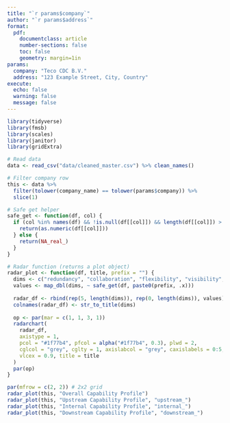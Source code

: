 ```yaml
---
title: "`r params$company`"
author: "`r params$address`"
format:
  pdf:
    documentclass: article
    number-sections: false
    toc: false
    geometry: margin=1in
params:
  company: "Teco CDC B.V."
  address: "123 Example Street, City, Country"
execute:
  echo: false
  warning: false
  message: false
---
```


```r
library(tidyverse)
library(fmsb)
library(scales)
library(janitor)
library(gridExtra)

# Read data
data <- read_csv("data/cleaned_master.csv") %>% clean_names()

# Filter company row
this <- data %>%
  filter(tolower(company_name) == tolower(params$company)) %>%
  slice(1)

# Safe get helper
safe_get <- function(df, col) {
  if (col %in% names(df) && !is.null(df[[col]]) && length(df[[col]]) > 0) {
    return(as.numeric(df[[col]]))
  } else {
    return(NA_real_)
  }
}

# Radar function (returns a plot object)
radar_plot <- function(df, title, prefix = "") {
  dims <- c("redundancy", "collaboration", "flexibility", "visibility", "agility")
  values <- map_dbl(dims, ~ safe_get(df, paste0(prefix, .x)))
  
  radar_df <- rbind(rep(5, length(dims)), rep(0, length(dims)), values)
  colnames(radar_df) <- str_to_title(dims)
  
  op <- par(mar = c(1, 1, 3, 1))
  radarchart(
    radar_df,
    axistype = 1,
    pcol = "#1f77b4", pfcol = alpha("#1f77b4", 0.3), plwd = 2,
    cglcol = "grey", cglty = 1, axislabcol = "grey", caxislabels = 0:5, cglwd = 0.8,
    vlcex = 0.9, title = title
  )
  par(op)
}

```

```r
par(mfrow = c(2, 2)) # 2x2 grid
radar_plot(this, "Overall Capability Profile")
radar_plot(this, "Upstream Capability Profile", "upstream_")
radar_plot(this, "Internal Capability Profile", "internal_")
radar_plot(this, "Downstream Capability Profile", "downstream_")
```
